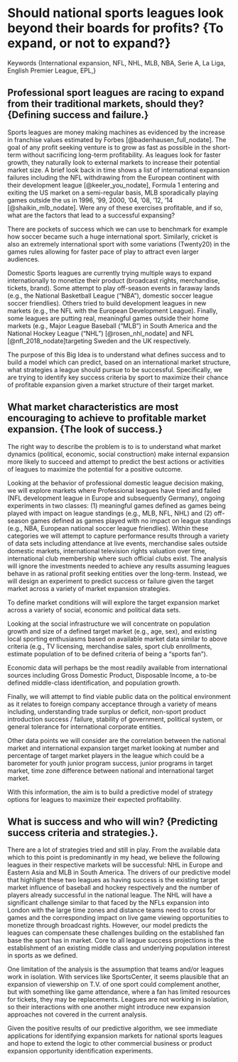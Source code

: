 # Should national sports leagues look beyond their boards for profits?  {To expand, or not to expand?}

Keywords {International expansion, NFL, NHL, MLB, NBA, Serie A, La Liga, English Premier League, EPL,}

## Professional sport leagues are racing to expand from their traditional markets, should they?  {Defining success and failure.}

Sports leagues are money making machines as evidenced by the increase in franchise values estimated by Forbes [@badenhausen_full_nodate].  The goal of any profit seeking venture is to grow as fast as possible in the short-term without sacrificing long-term profitability.  As leagues look for faster growth, they naturally look to external markets to increase their potential market size.  A brief look back in time shows a list of international expansion failures including the NFL withdrawing from the European continent with their development league [@keeler_you_nodate], Formula 1 entering and exiting the US market on a semi-regular basis, MLB sporadically playing games outside the us in 1996, '99, 2000, '04, '08, '12, '14 [@shaikin_mlb_nodate].  Were any of these exercises profitable, and if so, what are the factors that lead to a successful expansing?

There are pockets of success which we can use to benchmark for example how soccer became such a huge international sport.  Similarly, cricket is also an extremely international sport with some variations (Twenty20) in the games rules allowing for faster pace of play to attract even larger audiences.  

Domestic Sports leagues are currently trying multiple ways to expand internationally to monetize their product (broadcast rights, merchandise, tickets, brand).  Some attempt to play off-season events in faraway lands (e.g., the National Basketball League ("NBA"), domestic soccer league soccer friendlies).  Others tried to build development leagues in new markets (e.g., the NFL with the European Development League).  Finally, some leagues are putting real, meaningful games outside their home markets (e.g., Major League Baseball ("MLB") in South America and the National Hockey League ("NHL") [@rosen_nhl_nodate] and NFL [@nfl_2018_nodate]targeting Sweden and the UK respectively.

The purpose of this Big Idea is to understand what defines success and to build a model which can predict, based on an international market structure, what strategies a league should pursue to be successful.  Specifically, we are trying to identify key success criteria by sport to maximize their chance of profitable expansion given a market structure of their target market.

## What market characteristics are most encouraging to achieve to profitable market expansion.  {The look of success.}

The right way to describe the problem is to is to understand what market dynamics (political, economic, social construction) make internal expansion more likely to succeed and attempt to predict the best actions or activities of leagues to maximize the potential for a positive outcome.  

Looking at the behavior of professional domestic league decision making, we will explore markets where Professional leagues have tried and failed (NFL development league in Europe and subsequently Germany), ongoing experiments in two classes:  (1) meaningful games defined as games being played with impact on league standings (e.g., MLB, NFL, NHL) and (2) off-season games defined as games played with no impact on league standings (e.g., NBA, European national soccer league friendlies).  Within these categories we will attempt to capture performance results through a variety of data sets including attendance at live events, merchandise sales outside domestic markets, international television rights valuation over time, international club membership where such official clubs exist.  The analysis will ignore the investments needed to achieve any results assuming leagues behave in as rational profit seeking entities over the long-term. Instead, we will design an experiment to predict success or failure given the target market across a variety of market expansion strategies.

To define market conditions will will explore the target expansion market across a variety of social, economic and political data sets.  

Looking at the social infrastructure we will concentrate on population growth and size of a defined target market (e.g., age, sex), and existing local sporting enthusiasms based on available market data similar to above criteria (e.g., TV licensing, merchandise sales, sport club enrollments, estimate population of to be defined criteria of being a "sports fan").  

Economic data will perhaps be the most readily available from international sources including Gross Domestic Product, Disposable Income, a to-be defined middle-class identification, and population growth.  

Finally, we will attempt to find viable public data on the political environment as it relates to foreign company acceptance through a variety of means including, understanding trade surplus or deficit, non-sport product introduction success / failure, stability of government, political system, or general tolerance for international corporate entities.

Other data points we will consider are the correlation between the national market and international expansion target market looking at number and percentage of target market players in the league which could be a barometer for youth junior program success, junior programs in target market, time zone difference between national and international target market.  

With this information, the aim is to build a predictive model of strategy options for leagues to maximize their expected profitability.

## What is success and who will win? {Predicting success criteria and strategies.}.

There are a lot of strategies tried and still in play.  From the available data which to this point is predominantly in my head, we believe the following leagues in their respective markets will be successful:  NHL in Europe and Eastern Asia and MLB in South America.  The drivers of our predictive model that highlight these two leagues as having success is the existing target market influence of baseball and hockey respectively and the number of players already successful in the national league.  The NHL will have a significant challenge similar to that faced by the NFLs expansion into London with the large time zones and distance teams need to cross for games and the corresponding impact on live game viewing opportunities to monetize through broadcast rights.  However, our model predicts the leagues can compensate these challenges building on the established fan base the sport has in market.  Core to all league success projections is the establishment of an existing middle class and underlying population interest in sports as we defined.  

One limitation of the analysis is the assumption that teams and/or leagues work in isolation.  With services like SportsCenter, it seems plausible that an expansion of viewership on T.V. of one sport could complement another, but with something like game attendance, where a fan has limited resources for tickets, they may be replacements.  Leagues are not working in isolation, so their interactions with one another might introduce new expansion approaches not covered in the current analysis.

Given the positive results of our predictive algorithm, we see immediate applications for identifying expansion markets for national sports leagues and hope to extend the logic to other commercial business or product expansion opportunity identification experiments.  

